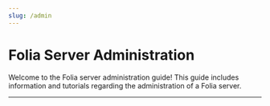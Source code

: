 ```yaml
---
slug: /admin
---
```



# Folia Server Administration

Welcome to the Folia server administration guide! This guide includes information and tutorials
regarding the administration of a Folia server.

---

<DocCardList items={useCurrentSidebarCategory().items} />
